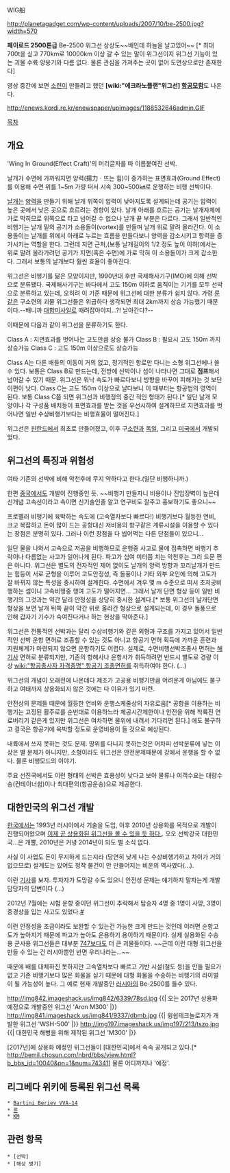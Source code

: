 WIG船

http://planetagadget.com/wp-content/uploads/2007/10/be-2500.jpg?width=570

'''페이로드 2500톤급''' Be-2500 위그선 상상도~~배인데 하늘을 날고있어~~ [* 최대 700t을 싣고 770km로 10000km 이상 갈 수 있는 말이 위그선이지 위그선 기능이 있는 괴물 수륙 양용기와 다름 없다. 물론 관심을 가져주는 곳이 없어 도면상으로만 존재한다]
{{{#!html
<iframe width="420" height="345" src="http://www.youtube.com/embed/eVTbi8kWovI" frameborder="0" allowfullscreen></iframe>
}}}

영상 중간에 보면 [[소련]]이 만들려고 했던 '''[wiki:"에크라노플랜"위그선] [[항공모함]]'''도 나온다.

http://enews.kordi.re.kr/enewspaper/upimages/1188532646admin.GIF

[[목차]]
== 개요 ==
'Wing In Ground(Effect Craft)'의 머리글자를 따 이름붙여진 선박.

날개가 수면에 가까워지면 양력(揚力ㆍ뜨는 힘)이 증가하는 표면효과(Ground Effect)를 이용해 수면 위를 1~5m 가량 떠서 시속 300~500㎞로 운행하는 비행 선박이다.

[[날개]]는 [[양력]]을 만들기 위해 날개 위쪽이 압력이 낮아지도록 설계되는데 공기는 압력이 높은 곳에서 낮은 곳으로 흐르려는 경향이 있다. 날개 아래를 흐르는 공기는 날개자체에 가로 막히므로 위쪽으로 타고 넘어갈 수 없으나 날개 끝 부분은 다르다. 그래서 일반적인 비행기는 날개 밑의 공기가 소용돌이(vortex)를 만들며 날개 위로 말려 올라간다. 이 소용돌이는 날개를 위에서 아래로 누르는 흐름을 만들다보니 양력을 감소시키고 항력을 증가시키는 역할을 한다. 그런데 지면 근처,(보통 날개길이의 1/2 정도 높이 이하)에서는 위로 말려 올라가려던 공기가 지면(혹은 수면)에 가로 막혀 이 소용돌이가 크게 감소한다. 그래서 보통의 날개보다 훨씬 효율이 좋아진다.

위그선은 비행기를 닮은 모양이지만, 1990년대 후반 국제해사기구(IMO)에 의해 선박으로 분류됐다. 국제해사기구는 바다에서 고도 150m 이하로 움직이는 기기를 모두 선박으로 분류하고 있는데, 오히려 이 기준 때문에 위그선에 대한 분류가 쉽지 않다. 가령 [[룬]]같은 구소련의 괴물 위그선들은 위급하다 생각되면 최대 2km까지 상승 가능했기 때문이다.--배니까 [[대함미사일]]로 때려잡아야지...?! 날아간다?--

이때문에 다음과 같이 위그선을 분류하기도 한다.

Class A : 지면효과를 벗어나는 고도만큼 상승 불가
Class B : 필요시 고도 150m 까지 상승가능
Class C : 고도 150m 이상으로도 상승가능

Class A는 다른 배들의 이동이 거의 없고, 정기적인 항로만 다니는 소형 위그선에나 쓸 수 있다. 보통은 Class B로 만드는데, 전방에 선박이나 섬이 나타나면 그대로 '''점프'''해서 넘어갈 수 있기 때문. 위그선은 워낙 속도가 빠르다보니 방향을 바꾸어 피해가는 것 보단 이편이 낫다. Class C는 고도 150m 이상으로 날다보니 이 때부터는 항공법의 영역이 된다. 보통 Class C쯤 되면 위그선과 비행정의 중간 적인 형태가 된다.[* 일단 날개 모양이나 각 구성품 배치등이 표면효과를 받는 것을 우선시하여 설계하므로 지면효과를 벗어나면 일반 수상비행기보다는 비행효율이 떨어진다.]

위그선은 [[핀란드]]에서 최초로 만들어졌고, 이후 구[[소련]]과 [[독일]], 그리고 [[미국]]에서 개발되었다.

== 위그선의 특징과 위험성 ==
여타 기존의 선박에 비해 악천후에 무지 약하다고 한다.(일단 비행하니까.)

한편 [[중국]]에서도 개발이 진행중인 듯. ~~비행기 만들자니 비용이나 진입장벽이 높은데 신개념 고속선이라고 속이면 신기술인줄 알고 연구비도 잘주고 홍보하기도 좋으니~~

프로펠러 비행기에 육박하는 속도에 (고속열차보다 빠르다!) 비행기보다 월등한 연비, 크고 복잡하고 돈이 많이 드는 공항대신 저비용의 항구같은 계류시설을 이용할 수 있다는 장점은 분명히 있다. 그러나 이런 장점을 다 씹어먹는 다른 단점들이 있으니...

일단 물을 나와서 고속으로 저공을 비행하므로 운행중 사고로 물에 접촉하면 비행기 추락이나 다름없는 사고가 일어나게 된다. 파고가 십여 미터쯤 치는 악천후는 그리 드문 편은 아니다. 위그선은 별도의 전자적인 제어 없이도 날개의 양력 방향과 꼬리날개가 만드는 힘등이 서로 균형을 이루어 고도안정성, 즉 돌풍이나 기타 외부 요인에 의해 고도가 잘 바뀌지 않는 특성을 중시하여 설계한다. 수면에서 겨우 몇 m 수준으로 떠서 초저공비행하는 셈이니 고속비행중 행여 고도가 떨어지면... 그래서 날개 단면 형상 등이 일반 비행기의 그것과는 약간 달리 안정성을 상당히 중시한 설계다.[* 보통 위그선의 날개단면 형상을 보면 날개 뒤쪽 끝이 약간 위로 올라간 형상으로 설계되는데, 이 경우 돌풍으로 인해 갑자기 기수가 숙여진다거나 하는 현상을 막아준다.]

위그선은 전통적인 선박과는 달리 수상비행기와 같은 외형과 구조를 가지고 있어서 일반적인 선박 운항 면허로 조종할 수 있는 것도 아니고 항공기 면허 획득에 가까운 훈련과 지원체계가 마련되지 않으면 운항하기도 어렵다. 실제로, 수면비행선박조종사 면허는 [[해기사]] 면허로 분류되지만, 기존의 항해사나 운항사가 취득하려면 반드시 별도로 경량 이상 [[wiki:"항공종사자 자격증명" 항공기 조종면허]]를 취득하여야 한다. (...)

위그선의 개념이 오래전에 나온데다 제조가 고공용 비행기만큼 어려운게 아님에도 불구하고 여태까지 상용화되지 않은 것에는 다 이유가 있기 마련. 

안전상의 문제들 때문에 월등한 연비와 운행스케줄상의 자유로움[* 공항을 이용하는 비행기는 고정된 활주로를 순번대로 이용하느라 체공시간제한이나 안전을 위해 착륙전 연료버리기 같은게 있지만 위그선은 여차하면 물위에 내려서 기다리면 된다.] 에도 불구하고 결국은 항공기에 육박할 정도로 운영비용이 들 것으로 예상된다. 

내륙에서 쓰지 못하는 것도 문제. 땅위를 다니지 못하는것은 어차피 선박분류에 넣는 이상은 별 문제가 아니지만, 소형이라도 위그선은 안전문제때문에 강에서 운행을 할 수 없다. 물론 비행모드의 이야기.

주요 선진국에서도 이런 형태의 선박은 효용성이 낮다고 보아 물류나 여객수요는 대량수송(컨테이너쉽)이나 최대편의(항공운송)으로 제공한다.

== 대한민국의 위그선 개발 ==
[[한국]]에서는 1993년 러시아에서 기술을 도입, 이후 2010년 상용화를 목적으로 개발이 진행되어왔으며 [http://news.hankooki.com/lpage/economy/200906/h2009062516281621500.htm 이제 곧 상용화된 위그선을 볼 수 있을 듯 하다.]. 오오 선박강국 대한민국...은 개뿔, 2010년은 커녕 2014년이 되도 별 소식 없다.

사실 이 사업도 돈이 무지하게 드는지라 (당연히 낮게 나는 수상비행기하고 차이가 거의 없으므로) 설계도는 있어도 정작 물건이 안 만들어지는 비운의 역사였다(...).

이런 [http://www.hellodd.com/Kr/DD_News/Article_View.asp?mark=25232 기사]를 보자. 투자자가 도망갈 수도 있으니 안전성 문제는 얘기하지 말자는게 개발 담당자의 답변이다 (...) 

2012년 7월에는 시험 운항 중이던 위그선이 추락해서 탑승자 4명 중 1명이 사망, 3명이 중경상을 입는 사고도 있었다.[http://news.donga.com/Society/3/03/20120708/47611666/1 #]

이런 안정성을 조금이라도 보완할 수 있는건 가능한 크게 만드는 것인데 이러면 순항고도가 높아지기 때문에 파고가 높아도 운용하기 용이하기 때문이다. 실제 실용화된 수송용 군사용 위그선들은 대부분 [[747]]보다도 더 큰 괴물들이다. ~~근데 이런 대형 위그선을 만들 수 있는 건 러시아뿐인 반면 우리나라는...~~

때문에 배를 대체하진 못하지만 고속열차보다 빠르고 기반 시설(철도 등)을 만들 필요가 없고 기존 비행기보다 많은 화물을 싣기 때문에 대형 화물을 수송하는 비행기의 라이벌이 될 가능성이 높다. 그 예로 현재 개발중인 [[러시아]]의 Be-2500를 들수 있다.

http://img842.imageshack.us/img842/6339/78sd.jpg
{{| 오는 2017년 상용화 예정으로 개발중인 위그선 'Aron M300' |}}
http://img841.imageshack.us/img841/9337/dbmb.jpg
{{| 윙쉽테크놀로지가 개발한 위그선 'WSH-500' |}}
http://img197.imageshack.us/img197/213/tszo.jpg
{{| 대한민국 해병을 위해 제작된 위그선 'M300' |}}

[2017년]에 상용화 예정인 위그선들이 [대한민국]에서 속속 공개되고 있다.[* http://bemil.chosun.com/nbrd/bbs/view.html?b_bbs_id=10040&pn=1&num=74341] 물론 어디까지나 '예정'.

== 리그베다 위키에 등록된 위그선 목록 ==
 * [[Bartini Beriev VVA-14]]
 * [[룬]]
 * [[KM]]
== 관련 항목 ==
 * [선박]
 * [해상 병기]
